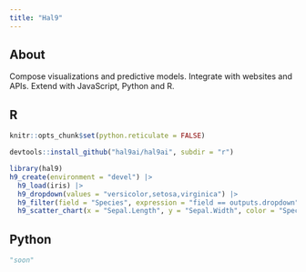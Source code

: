 ```yaml
---
title: "Hal9"
---
```


## About

Compose visualizations and predictive models. Integrate with websites and APIs. Extend with JavaScript, Python and R.

::: {.panel-tabset}

## R

```r
knitr::opts_chunk$set(python.reticulate = FALSE)
```

```r
devtools::install_github("hal9ai/hal9ai", subdir = "r")
```

```r
library(hal9)
h9_create(environment = "devel") |>
  h9_load(iris) |>
  h9_dropdown(values = "versicolor,setosa,virginica") |>
  h9_filter(field = "Species", expression = "field == outputs.dropdown") |>
  h9_scatter_chart(x = "Sepal.Length", y = "Sepal.Width", color = "Species")
```

## Python

```python
"soon"
```

:::



